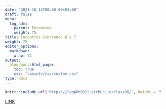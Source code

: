 ```yaml
---
date: "2021-10-15T00:00:00+01:00"
draft: false
menu:
  log_adm:
    parent: Encontros
    weight: 75
title: Encontros Síncronos 6 e 7
weight: 75
editor_options: 
  markdown: 
    wrap: 72
output: 
  blogdown::html_page:
    toc: true
    css: "/assets/css/custom.css"
type: docs
---
```


```r
knitr::include_url('https://logADM2021.github.io/class06/', height = "500px")
```

[LINK](https://logADM2021.github.io/class06/)


